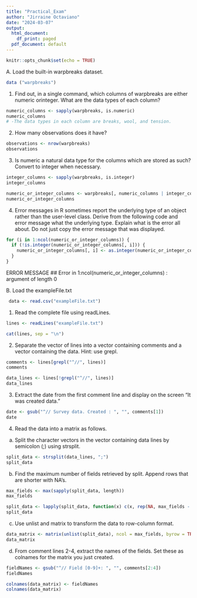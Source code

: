```yaml
---
title: "Practical_Exam"
author: "Jirraine Octaviano"
date: "2024-03-07"
output:
  html_document:
    df_print: paged
  pdf_document: default
---
```

```r
knitr::opts_chunk$set(echo = TRUE)
```
A. Load the built-in warpbreaks dataset.
```r
data ("warpbreaks")
```
1. Find out, in a single command, which columns of warpbreaks are either numeric orinteger. What are the data types of each column?
```r
numeric_columns <- sapply(warpbreaks, is.numeric)
numeric_columns
# -The data types in each column are breaks, wool, and tension.
```
2. How many observations does it have?
```r
observations <- nrow(warpbreaks)
observations
```
3. Is numeric a natural data type for the columns which are stored as such? Convert to integer when necessary.
```r
integer_columns <- sapply(warpbreaks, is.integer) 
integer_columns

numeric_or_integer_columns <- warpbreaks[, numeric_columns | integer_columns] 
numeric_or_integer_columns
```
4. Error messages in R sometimes report the underlying type of an object rather than the
user-level class. Derive from the following code and error message what the
underlying type. Explain what is the error all about. Do not just copy the error
message that was displayed.
```r
for (i in 1:ncol(numeric_or_integer_columns)) {
  if (!is.integer(numeric_or_integer_columns[, i])) {
    numeric_or_integer_columns[, i] <- as.integer(numeric_or_integer_columns[, i]) 
  } 
}
```
ERROR MESSAGE
##    Error in 1:ncol(numeric_or_integer_columns) : argument of length 0

B. Load the exampleFile.txt
```r
 data <- read.csv("exampleFile.txt")
```
1. Read the complete file using readLines.
```r

lines <- readLines("exampleFile.txt")

cat(lines, sep = "\n")
```
2. Separate the vector of lines into a vector containing comments and a vector containing the data. Hint: use grepl.
```r
comments <- lines[grepl("^//", lines)]
comments

data_lines <- lines[!grepl("^//", lines)]
data_lines
```
3. Extract the date from the first comment line and display on the screen “It was created data.”
```r
date <- gsub("^// Survey data. Created : ", "", comments[1])
date
```
4. Read the data into a matrix as follows.
a. Split the character vectors in the vector containing data lines by semicolon (;) using strsplit.
```r
split_data <- strsplit(data_lines, ";")
split_data
```
b. Find the maximum number of fields retrieved by split. Append rows that are shorter with NA's.
```r
max_fields <- max(sapply(split_data, length))
max_fields

split_data <- lapply(split_data, function(x) c(x, rep(NA, max_fields - length(x))))
split_data
```
c. Use unlist and matrix to transform the data to row-column format.
```r
data_matrix <- matrix(unlist(split_data), ncol = max_fields, byrow = TRUE)
data_matrix
```
d. From comment lines 2-4, extract the names of the fields. Set these as colnames for the matrix you just created.
```r
fieldNames <- gsub("^// Field [0-9]+: ", "", comments[2:4])
fieldNames

colnames(data_matrix) <- fieldNames
colnames(data_matrix)
```
